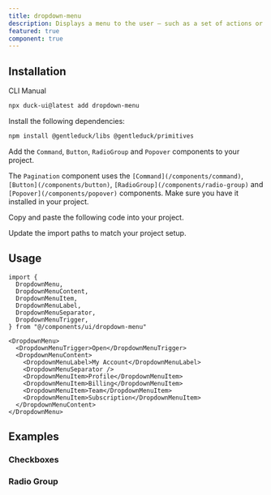 ```yaml
---
title: dropdown-menu
description: Displays a menu to the user — such as a set of actions or functions — triggered by a button.
featured: true
component: true
---
```


<ComponentPreview
  name="dropdown-menu-1"
  description="A dropdown menu with icons, shortcuts and sub menu items."
/>

## Installation

<Tabs defaultValue="cli">

<TabsList>
  <TabsTrigger value="cli">CLI</TabsTrigger>
  <TabsTrigger value="manual">Manual</TabsTrigger>
</TabsList>
<TabsContent value="cli">

```bash
npx duck-ui@latest add dropdown-menu
```

</TabsContent>

<TabsContent value="manual">

<Steps>

<Step>Install the following dependencies:</Step>

```bash
npm install @gentleduck/libs @gentleduck/primitives
```

<Step>Add the `Command`, `Button`, `RadioGroup` and `Popover` components to your project.</Step>

The `Pagination` component uses the `[Command](/components/command)`,
`[Button](/components/button)`, `[RadioGroup](/components/radio-group)` and
`[Popover](/components/popover)` components. Make sure you have it installed in your project.

<Step>Copy and paste the following code into your project.</Step>

<ComponentSource name="dropdown-menu" />

<Step>Update the import paths to match your project setup.</Step>

</Steps>

</TabsContent>

</Tabs>

## Usage

```tsx showLineNumbers
import {
  DropdownMenu,
  DropdownMenuContent,
  DropdownMenuItem,
  DropdownMenuLabel,
  DropdownMenuSeparator,
  DropdownMenuTrigger,
} from "@/components/ui/dropdown-menu"
```

```tsx showLineNumbers
<DropdownMenu>
  <DropdownMenuTrigger>Open</DropdownMenuTrigger>
  <DropdownMenuContent>
    <DropdownMenuLabel>My Account</DropdownMenuLabel>
    <DropdownMenuSeparator />
    <DropdownMenuItem>Profile</DropdownMenuItem>
    <DropdownMenuItem>Billing</DropdownMenuItem>
    <DropdownMenuItem>Team</DropdownMenuItem>
    <DropdownMenuItem>Subscription</DropdownMenuItem>
  </DropdownMenuContent>
</DropdownMenu>
```

## Examples

### Checkboxes

<ComponentPreview
  name="dropdown-menu-2"
  description="A dropdown menu with checkboxes."
/>

### Radio Group

<ComponentPreview
  name="dropdown-menu-3"
  description="A dropdown menu with radio items."
/>
